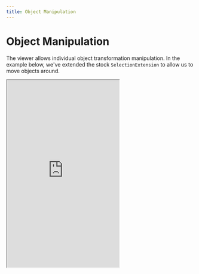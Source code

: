 ```yaml
---
title: Object Manipulation
---
```




# Object Manipulation
The viewer allows individual object transformation manipulation. In the example below, we've extended the stock `SelectionExtension` to allow us to move objects around.

<Frame caption="Object Manipulation Example">
  <iframe
    src="https://stackblitz.com/edit/speckle-extended-selection?embed=1&file=src/main.ts&view=preview&hideExplorer=true&hideNavigation=true"
    height="500"
    style={{ width: '100%', border: 0 }}
    allowFullScreen
  ></iframe>
</Frame>
